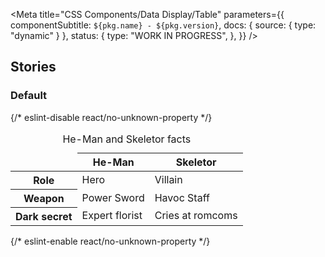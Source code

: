 

<Meta
  title="CSS Components/Data Display/Table"
  parameters={{
    componentSubtitle: `${pkg.name} - ${pkg.version}`,
    docs: { source: { type: "dynamic" } },
    status: {
      type: "WORK IN PROGRESS",
    },
  }}
/>

<Description markdown={readme} />

## Stories

### Default

<Canvas>
  {/* eslint-disable react/no-unknown-property */}
  <Story name="Default">
    <table summary="Table summary">
      <caption class="denhaag-table__caption">He-Man and Skeletor facts</caption>
      <thead class="denhaag-table__header">
        <tr class="denhaag-table__row">
          <td class="denhaag-table__cell">&nbsp;</td>
          <th class="denhaag-table__heading" scope="col">
            He-Man
          </th>
          <th class="denhaag-table__heading" scope="col">
            Skeletor
          </th>
        </tr>
      </thead>
      <tbody class="denhaag-table__body">
        <tr class="denhaag-table__row">
          <th class="denhaag-table__heading" scope="row">
            Role
          </th>
          <td class="denhaag-table__cell">Hero</td>
          <td class="denhaag-table__cell">Villain</td>
        </tr>
        <tr class="denhaag-table__row">
          <th class="denhaag-table__heading" scope="row">
            Weapon
          </th>
          <td class="denhaag-table__cell">Power Sword</td>
          <td class="denhaag-table__cell">Havoc Staff</td>
        </tr>
        <tr class="denhaag-table__row">
          <th class="denhaag-table__heading" scope="row">
            Dark secret
          </th>
          <td class="denhaag-table__cell">Expert florist</td>
          <td class="denhaag-table__cell">Cries at romcoms</td>
        </tr>
      </tbody>
    </table>
  </Story>
  {/* eslint-enable react/no-unknown-property */}
</Canvas>
